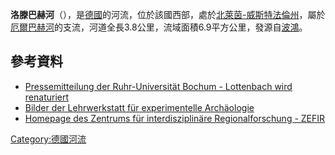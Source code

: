 {{No footnotes|time=2020-08-06T04:49:31+00:00}}
{{Coord|51|26|16.5|N|7|16|53.1|E|display=title}}

'''洛滕巴赫河'''（{{lang-de|Lottenbach}}），是[[德國|德國]]的河流，位於該國西部，處於[[北萊茵-威斯特法倫州|北萊茵-威斯特法倫州]]，屬於[[厄爾巴赫河|厄爾巴赫河]]的支流，河道全長3.8公里，流域面積6.9平方公里，發源自[[波鴻|波鴻]]。

==參考資料==
* [http://www.ruhr-uni-bochum.de/pressemitteilungen-1997/msg00205.html Pressemitteilung der Ruhr-Universität Bochum - Lottenbach wird renaturiert] {{Wayback|url=http://www.ruhr-uni-bochum.de/pressemitteilungen-1997/msg00205.html |date=20070804140254 }}
* [http://www.ruhr-uni-bochum.de/archaeologie/arch/lehrwerkstatt/index.htm Bilder der Lehrwerkstatt für experimentelle Archäologie] {{Wayback|url=http://www.ruhr-uni-bochum.de/archaeologie/arch/lehrwerkstatt/index.htm |date=20101218111123 }}
* [http://www.ruhr-uni-bochum.de/zefir/ Homepage des Zentrums für interdisziplinäre Regionalforschung - ZEFIR] {{Wayback|url=http://www.ruhr-uni-bochum.de/zefir/ |date=20121018103020 }}

{{Germany-geo-stub}}
[[Category:德國河流|Category:德國河流]]
